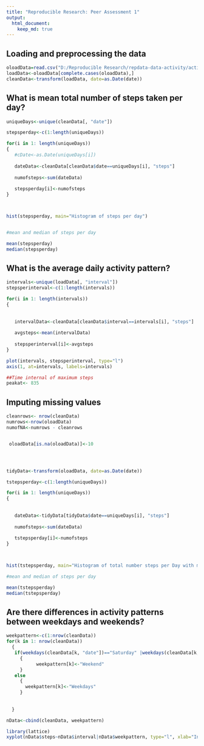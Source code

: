 ```yaml
---
title: "Reproducible Research: Peer Assessment 1"
output: 
  html_document:
    keep_md: true
---
```



## Loading and preprocessing the data
```r
oloadData=read.csv("D:/Reproducible Research/repdata-data-activity/activity.csv")
loadData<-oloadData[complete.cases(oloadData),]
cleanData<-transform(loadData, date=as.Date(date))
```
## What is mean total number of steps taken per day?
```r
uniqueDays<-unique(cleanData[, "date"])

stepsperday<-c(1:length(uniqueDays))

for(i in 1: length(uniqueDays))
{
   #cDate<-as.Date(uniqueDays[i])
   
   dateData<-cleanData[cleanData$date==uniqueDays[i], "steps"]
   
   numofsteps<-sum(dateData)
   
   stepsperday[i]<-numofsteps
}



hist(stepsperday, main="Histogram of steps per day")


#mean and median of steps per day

mean(stepsperday)
median(stepsperday)
```

## What is the average daily activity pattern?
```r
intervals<-unique(loadData[, "interval"])
stepsperinterval<-c(1:length(intervals))

for(i in 1: length(intervals))
{
   
   
   intervalData<-cleanData[cleanData$interval==intervals[i], "steps"]
   
   avgsteps<-mean(intervalData)
   
   stepsperinterval[i]<-avgsteps
}

plot(intervals, stepsperinterval, type="l")
axis(1, at=intervals, labels=intervals)

##Time internal of maximum steps
peakat<- 835
```



## Imputing missing values


```r
 
cleanrows<- nrow(cleanData)
numrows<-nrow(oloadData)
numofNA<-numrows - cleanrows


 oloadData[is.na(oloadData)]<-10




tidyData<-transform(oloadData, date=as.Date(date))

tstepsperday<-c(1:length(uniqueDays))

for(i in 1: length(uniqueDays))
{
  
   
   dateData<-tidyData[tidyData$date==uniqueDays[i], "steps"]
   
   numofsteps<-sum(dateData)
   
   tstepsperday[i]<-numofsteps
}



hist(tstepsperday, main="Histogram of total number steps per Day with missing data filled in")

#mean and median of steps per day

mean(tstepsperday)
median(tstepsperday)

```

## Are there differences in activity patterns between weekdays and weekends?
```r


weekpattern<-c(1:nrow(cleanData))
for(k in 1: nrow(cleanData))
  {
   if(weekdays(cleanData[k, "date"])=="Saturday" |weekdays(cleanData[k, "date"])=="Sunday")
     {
           weekpattern[k]<-"Weekend"  
     }
   else
     {
       weekpattern[k]<-"Weekdays"
     }
   
  
  }

nData<-cbind(cleanData, weekpattern)

library(lattice)
xyplot(nData$steps~nData$interval|nData$weekpattern, type="l", xlab="Intervals", ylab="Steps")





```